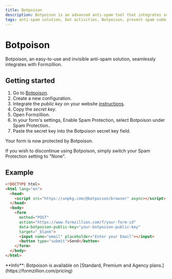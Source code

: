```yaml
---
title: Botpoison
description: Botpoison is an advanced anti-spam tool that integrates seamlessly with Formzillion, a popular form management system. It effectively prevents spam submissions and protects data integrity. By analyzing user behavior and detecting malicious bot activities, Botpoison works invisibly to provide a seamless experience for genuine users. With Botpoison and Formzillion, organizations enjoy enhanced security and reliable data management without complex anti-spam measures.
tags: anti-spam solution, bot activities, Botpoison, prevent spam submissions, form, submission, automate, backend, open-source, integrations, Formzillion
---
```



# Botpoison

Botpoison, an easy-to-use and invisible anti-spam solution, seamlessly integrates with Formzillion.

## Getting started

1. Go to [Botpoison](https://botpoison.com/dashboard/configurations/).
2. Create a new configuration.
3. Integrate the _public key_ on your website [instructions](https://botpoison.com/documentation/getting-started/html/).
4. Copy the _secret key_.
5. Open Formzillion.
6. In your form's settings, Enable Spam Protection, select Botpoison under Spam Protection..
7. Paste the secret key into the Botpoison secret key field.

Your form is now protected by Botpoison.

If you wish to discontinue using Botpoison, simply switch your Spam Protection setting to "None".

## Example

```html
<!DOCTYPE html>
<html lang="en">
  <head>
    <script src="https://unpkg.com/@botpoison/browser" async></script>
  </head>
  <body>
    <form
      method="POST"
      action="https://www.formzillion.com/f/your-form-id"
      data-botpoison-public-key="your-botpoison-public-key"
      target="_blank">
      <input name="email" placeholder="Enter your Email"></input>
      <button type="submit">Send</button>
    </form>
  </body>
</html>
```
<Callout type="info" emoji="ℹ️">
  **Info**: Botpoison is available on [Standard, Premium and Agency
  plans.](https://formzillion.com/pricing)
</Callout>
